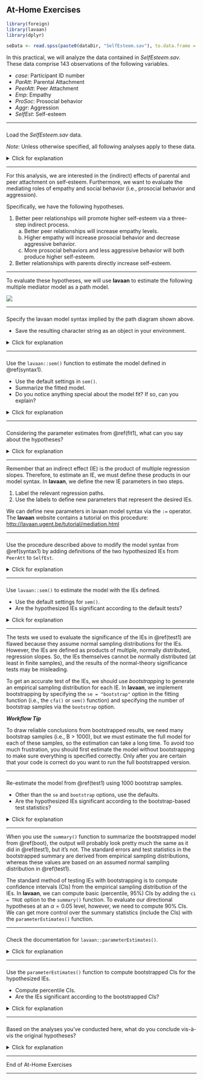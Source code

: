 ## At-Home Exercises

```{r include = FALSE}
library(foreign)
library(lavaan)
library(dplyr)

seData <- read.spss(paste0(dataDir, "SelfEsteem.sav"), to.data.frame = TRUE)
```

In this practical, we will analyze the data contained in *SelfEsteem.sav*. These
data comprise 143 observations of the following variables. 

- *case*: Participant ID number
- *ParAtt*: Parental Attachment
- *PeerAtt*: Peer Attachment
- *Emp*: Empathy
- *ProSoc*: Prosocial behavior
- *Aggr*: Aggression
- *SelfEst*: Self-esteem

---

###

Load the *SelfEsteem.sav* data.

*Note*: Unless otherwise specified, all following analyses apply to these data.

<details>
  <summary>Click for explanation</summary>

```{r, eval = FALSE}
library(foreign)
seData<- read.spss("SelfEsteem.sav", to.data.frame = TRUE)
```

</details>

---

For this analysis, we are interested in the (indirect) effects of parental and 
peer attachment on self-esteem. Furthermore, we want to evaluate the mediating 
roles of empathy and social behavior (i.e., prosocial behavior and aggression).

Specifically, we have the following hypotheses.

1. Better peer relationships will promote higher self-esteem via a three-step 
indirect process.
    a. Better peer relationships will increase empathy levels.
    a. Higher empathy will increase prosocial behavior and decrease aggressive 
    behavior.
    a. More prosocial behaviors and less aggressive behavior will both produce 
    higher self-esteem.
1. Better relationships with parents directly increase self-esteem.

---

To evaluate these hypotheses, we will use **lavaan** to estimate the following 
multiple mediator model as a path model. 

![](images/week5_home_full_model.png)

---

### {#syntax1}

Specify the lavaan model syntax implied by the path diagram shown above.

- Save the resulting character string as an object in your environment.

<details>
  <summary>Click for explanation</summary>

```{r}
mod <- '
## Equation for outcome:
SelfEst ~ ProSoc + Aggr + Emp + ParAtt + PeerAtt

## Equations for stage 2 mediators:
ProSoc ~ PeerAtt + ParAtt + Emp
Aggr ~ PeerAtt + ParAtt + Emp

## Equation for stage 1 mediator:
Emp ~ ParAtt + PeerAtt

## Covariances:
ProSoc ~~ Aggr
ParAtt ~~ PeerAtt
'
```

</details>

---

### {#fit1}

Use the `lavaan::sem()` function to estimate the model defined in \@ref(syntax1).

- Use the default settings in `sem()`.
- Summarize the fitted model.
- Do you notice anything special about the model fit? If so, can you explain?

<details>
  <summary>Click for explanation</summary>

```{r}
library(lavaan)
out <- sem(mod, data = seData)
summary(out, fit.measures = TRUE)
```

The model fits the data perfectly because the model is saturated (i.e., we have
estimated all possible paths). So, the model-implied covariance matrix exactly 
replicates the observed covariance matrix. We can tell that the model is
saturated because the degrees of freedom for the $\chi^2$ statistic are 0.

</details>

---

### 

Considering the parameter estimates from \@ref(fit1), what can you say about the 
hypotheses? 

<details>
  <summary>Click for explanation</summary>

```{r, include = FALSE}
tmp <- summary(out)$pe

parent <- tmp %>% filter(lhs == "SelfEst", op == "~", rhs == "ParAtt") 
peer   <- tmp %>% filter(lhs == "SelfEst", op == "~", rhs == "PeerAtt") 
```

Notice that all of the hypotheses stated above are explicitly directional. Hence,
when evaluating the significance of the structural paths that speak to these
hypotheses, we should use one-tailed tests. We cannot ask **lavaan** to return 
one-tailed p-values, but we have no need to do so. We can simply divide the 
two-tailed p-values in half.

The significant direct effect of `ParAtt` on `SelfEst` (
$\beta = `r parent$est %>% round(3)`$, 
$Z = `r parent$z %>% round(2)`$,
$p = `r (parent$p / 2) %>% round(3)`$
) and the lack of a significant direct effect of `PeerAtt` on `SelfEst` (
$\beta = `r peer$est %>% round(3)`$, 
$Z = `r peer$z %>% round(3)`$,
$p = `r (peer$p / 2) %>% round(3)`$
) align with our hypotheses.

The remaining patterns of individual estimates also seem to conform with the 
hypotheses (e.g., all of the individual paths comprising the indirect effects of 
`PeerAtt` on `SelfEst` are significant). We cannot make any firm conclusions 
until we actually estimate and test the indirect effects, though.

</details>

---

Remember that an indirect effect (IE) is the product of multiple regression 
slopes. Therefore, to estimate an IE, we must define these products in our 
model syntax. In **lavaan**, we define the new IE parameters in two steps. 

1. Label the relevant regression paths.
1. Use the labels to define new parameters that represent the desired IEs.

We can define new parameters in lavaan model syntax via the `:=` operator. The 
**lavaan** website contains a tutorial on this procedure: <http://lavaan.ugent.be/tutorial/mediation.html>

---

###

Use the procedure described above to modify the model syntax from \@ref(syntax1) 
by adding definitions of the two hypothesized IEs from `PeerAtt` to `SelfEst`.

<details>
  <summary>Click for explanation</summary>

You can use any labeling scheme that makes sense to you, but I recommend adopting
some kind of systematic rule. Here, I will label the individual estimates in 
terms of the short variable names used in the path diagram above. 

Notice that I only label the parameters that I will use to define the IEs. You 
are free to label any parameter that you like, but I choose the to label only 
the minimally sufficient set to avoid cluttering the code/output.

```{r}
mod <- '
## Equation for outcome:
SelfEst ~ y_m21 * ProSoc + y_m22 * Aggr + Emp + ParAtt + PeerAtt

## Equations for stage 2 mediators:
ProSoc ~ m21_x2 * PeerAtt + ParAtt + m21_m1 * Emp
Aggr ~ m22_x2 * PeerAtt + ParAtt + m22_m1 * Emp

## Equation for stage 1 mediator:
Emp ~ ParAtt + m1_x2 * PeerAtt

## Covariances:
ProSoc ~~ Aggr
ParAtt ~~ PeerAtt

## Indirect effects:
ie_pro := m1_x2 * m21_m1 * y_m21
ie_agg := m1_x2 * m22_m1 * y_m22
'
```

</details>

---

### {#test1}

Use `lavaan::sem()` to estimate the model with the IEs defined.

- Use the default settings for `sem()`.
- Are the hypothesized IEs significant according to the default tests?

<details>
  <summary>Click for explanation</summary>

```{r}
out <- sem(mod, data = seData)
summary(out)
```

```{r, include = FALSE}
tmp <- summary(out)$pe

pro <- tmp %>% filter(label == "ie_pro")
agg <- tmp %>% filter(label == "ie_agg")
```

The IE of *Peer Attachment* on *Self Esteem* through *Empathy* and *Prosocial 
Behavior* is significant (
$\beta = `r pro$est %>% round(3)`$, 
$Z = `r pro$z %>% round(2)`$,
$p = `r (pro$p / 2) %>% round(3)`$
), as is the analogous IE through *Aggressive Behavior* (
$\beta = `r agg$est %>% round(3)`$, 
$Z = `r agg$z %>% round(2)`$,
$p = `r (agg$p / 2) %>% round(3)`$
).

</details>

---

The tests we used to evaluate the significance of the IEs in \@ref(test1) are 
flawed because they assume normal sampling distributions for the IEs. However, 
the IEs are defined as products of multiple, normally distributed, regression 
slopes. So, the IEs themselves cannot be normally distributed (at least in 
finite samples), and the results of the normal-theory significance tests may be 
misleading. 

To get an accurate test of the IEs, we should use *bootstrapping* to generate an 
empirical sampling distribution for each IE. In **lavaan**, we implement 
bootstrapping by specifying the `se = "bootstrap"` option in the fitting 
function (i.e., the `cfa()` or `sem()` function) and specifying the number of 
bootstrap samples via the `bootstrap` option. 

***Workflow Tip*** 

To draw reliable conclusions from bootstrapped results, we need many 
bootstrap samples (i.e., B > 1000), but we must estimate the full model for each 
of these samples, so the estimation can take a long time. To avoid too much 
frustration, you should first estimate the model without bootstrapping to make 
sure everything is specified correctly. Only after you are certain that your 
code is correct do you want to run the full bootstrapped version.

---

### {#boot}

Re-estimate the model from \@ref(test1) using 1000 bootstrap samples.

- Other than the `se` and `bootstrap` options, use the defaults.
- Are the hypothesized IEs significant according to the bootstrap-based test
statistics?

<details>
  <summary>Click for explanation</summary>

```{r boot_estimate, cache = TRUE}
## Set a seed to get replicable bootstrap samples:
set.seed(235711)

## Estimate the model with bootstrapping:
out_boot <- sem(mod, data = seData, se = "bootstrap", bootstrap = 1000)

## Summarize the model:
summary(out_boot)
```

```{r, include = FALSE}
tmp <- summary(out_boot)$pe

pro <- tmp %>% filter(label == "ie_pro")
agg <- tmp %>% filter(label == "ie_agg")
```

As with the normal-theory tests, both of the hypothesized IEs of *Peer Attachment* 
on *Self Esteem* are significant (*Prosocial Behavior*:
$\beta = `r pro$est %>% round(3)`$, 
$Z = `r pro$z %>% round(2)`$,
$p = `r (pro$p / 2) %>% round(3)`$
; *Aggressive Behavior*: 
$\beta = `r agg$est %>% round(3)`$, 
$Z = `r agg$z %>% round(2)`$,
$p = `r (agg$p / 2) %>% round(3)`$
).

</details>

---

When you use the `summary()` function to summarize the bootstrapped model from 
\@ref(boot), the output will probably look pretty much the same as it did in 
\@ref(test1), but it's not. The standard errors and test statistics in the 
bootstrapped summary are derived from empirical sampling distributions, whereas 
these values are based on an assumed normal sampling distribution in \@ref(test1).

The standard method of testing IEs with bootstrapping is to compute confidence 
intervals (CIs) from the empirical sampling distribution of the IEs. In **lavaan**, 
we can compute basic (percentile, 95%) CIs by adding the `ci = TRUE` option to 
the `summary()` function. To evaluate our directional hypotheses at an 
$\alpha = 0.05$ level, however, we need to compute 90% CIs. We can get more 
control over the summary statistics (include the CIs) with the 
`parameterEstimates()` function. 

---

###

Check the documentation for `lavaan::parameterEstimates()`.

<details>
  <summary>Click for explanation</summary>

```{r, eval = FALSE}
?parameterEstimates
```

</details>

---

###

Use the `parameterEstimates()` function to compute bootstrapped CIs for the 
hypothesized IEs.

- Compute percentile CIs.
- Are the IEs significant according to the bootstrapped CIs?

<details>
  <summary>Click for explanation</summary>

```{r}
parameterEstimates(out_boot, ci = TRUE, level = 0.9)
```

```{r, include = FALSE}
tmp <- parameterEstimates(out_boot, ci = TRUE, level = 0.9)

pro <- tmp %>% filter(label == "ie_pro")
agg <- tmp %>% filter(label == "ie_agg")
```

When evaluating a directional hypothesis with a CI, we only consider one of the
interval's boundaries. 

- For a hypothesized positive effect, we check only if the lower boundary is 
greater than zero. 
- For a hypothesized negative effect, we check if the upper boundary is less 
than zero.

As with the previous tests, the IE of *Peer Attachment* on *Self Esteem* through 
*Empathy* and *Prosocial Behavior* is significant (
$\beta = `r pro$est %>% round(3)`$, 
$95\% ~ CI = [`r pro$ci.lower %>% round(3)`; \infty]$
), as is the analogous IE through *Aggressive Behavior* (
$\beta = `r agg$est %>% round(3)`$, 
$95\% ~ CI = [-\infty; `r agg$ci.upper %>% round(3)`]$
).

</details>

---

###

Based on the analyses you've conducted here, what do you conclude vis-à-vis the 
original hypotheses?

<details>
  <summary>Click for explanation</summary>

The hypothesized indirect effects between *Peer Attachment*  and *Self Esteem* 
were supported in that the IE through *Empathy* and *Prosocial Behavior* as well
as the IE through *Empathy* and *Aggressive Behavior* were both significant. The 
hypothesized direct effect of *Parent Attachment* on *Self Esteem* was also born 
out via a significant direct effect in the model.

These results may not tell the whole story, though. We have not tested for 
indirect effects between *Parent Attachment* and *Self Esteem*, and we have not 
evaluated simpler indirect effects between *Peer Attachment* and *Self Esteem*
(e.g., `PeerAtt` $\rightarrow$ `Emp` $\rightarrow$ `SelfEst`). We'll consider 
these points during the In-Class Exercises.

</details>

---

End of At-Home Exercises

---
